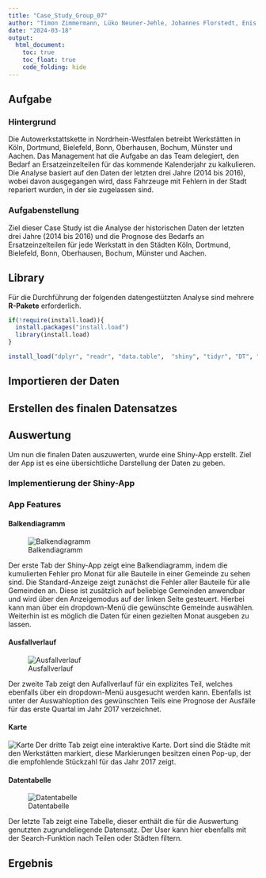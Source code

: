 ---
title: "Case_Study_Group_07"
author: "Timon Zimmermann, Lüko Neuner-Jehle, Johannes Florstedt, Enis Ertekin, Hendrik Dybus"
date: "2024-03-18"
output: 
  html_document:
    toc: true
    toc_float: true
    code_folding: hide
---

## Aufgabe

### Hintergrund
Die Autowerkstattskette in Nordrhein-Westfalen betreibt Werkstätten in Köln, Dortmund, Bielefeld, Bonn, Oberhausen, Bochum, Münster und Aachen. Das Management hat die Aufgabe an das Team delegiert, den Bedarf an Ersatzeinzelteilen für das kommende Kalenderjahr zu kalkulieren. Die Analyse basiert auf den Daten der letzten drei Jahre (2014 bis 2016), wobei davon ausgegangen wird, dass Fahrzeuge mit Fehlern in der Stadt repariert wurden, in der sie zugelassen sind.

### Aufgabenstellung
Ziel dieser Case Study ist die Analyse der historischen Daten der letzten drei Jahre (2014 bis 2016) und die Prognose des Bedarfs an Ersatzeinzelteilen für jede Werkstatt in den Städten Köln, Dortmund, Bielefeld, Bonn, Oberhausen, Bochum, Münster und Aachen.

## Library 

Für die Durchführung der folgenden datengestützten Analyse sind mehrere **R-Pakete** erforderlich.     

```{r, message=FALSE, warning = FALSE, cache = TRUE}

if(!require(install.load)){
  install.packages("install.load")
  library(install.load)
}

install_load("dplyr", "readr", "data.table",  "shiny", "tidyr", "DT", "ggplot2")
```
## Importieren der Daten
## Erstellen des finalen Datensatzes
## Auswertung

Um nun die finalen Daten auszuwerten, wurde eine Shiny-App erstellt. Ziel der App ist es eine übersichtliche Darstellung der Daten zu geben. 

### Implementierung der Shiny-App

### App Features

#### Balkendiagramm 

![Balkendiagramm](Balkendiagramm.jpg)

Der erste Tab der Shiny-App zeigt eine Balkendiagramm, indem die kumulierten Fehler pro Monat für alle Bauteile in einer Gemeinde zu sehen sind. Die Standard-Anzeige zeigt zunächst die Fehler aller Bauteile für alle Gemeinden an. Diese ist zusätzlich auf beliebige Gemeinden anwendbar und wird über den Anzeigemodus auf der linken Seite gesteuert. Hierbei kann man über ein dropdown-Menü die gewünschte Gemeinde auswählen. Weiterhin ist es möglich die Daten für einen gezielten Monat ausgeben zu lassen.

#### Ausfallverlauf

![Ausfallverlauf](Ausfallverlauf.jpg)

Der zweite Tab zeigt den Aufallverlauf für ein explizites Teil, welches ebenfalls über ein dropdown-Menü ausgesucht werden kann. Ebenfalls ist unter der Auswahloption des gewünschten Teils eine Prognose der Ausfälle für das erste Quartal im Jahr 2017 verzeichnet.

#### Karte 

![Karte](Karte.jpg)
Der dritte Tab zeigt eine interaktive Karte. Dort sind die Städte mit den Werkstätten markiert, diese Markierungen besitzen einen Pop-up, der die empfohlende Stückzahl für das Jahr 2017 zeigt.


#### Datentabelle

![Datentabelle](Datentabelle.jpg)

Der letzte Tab zeigt eine Tabelle, dieser enthält die für die Auswertung genutzten zugrundeliegende Datensatz. Der User kann hier ebenfalls mit der Search-Funktion nach Teilen oder Städten filtern.




## Ergebnis